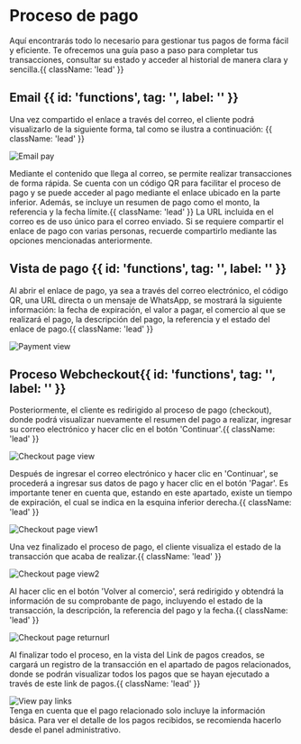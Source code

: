 

<HeroPattern />

# Proceso de pago

Aquí encontrarás todo lo necesario para gestionar tus pagos de forma fácil y eficiente. Te ofrecemos una guía paso a paso para completar tus transacciones, consultar su estado y acceder al historial de manera clara y sencilla.{{ className: 'lead' }}

## Email {{ id: 'functions', tag: '', label: '' }}

Una vez compartido el enlace a través del correo, el cliente podrá visualizarlo de la siguiente forma, tal como se ilustra a continuación: {{ className: 'lead' }}


<div className="w-full sm:w-4/4 lg:w-2/3 sm:ml-10 sm:mr-6 flex justify-center">
  <img
      src="/Email_pay.webp"
      alt="Email pay"
      className="w-1/3 h-auto shadow rounded-md my-0 transition-transform duration-300 ease-in-out cursor-pointer hover:scale-110 focus:scale-110"
      tabIndex={0} 
  />
</div>


Mediante el contenido que llega al correo, se permite realizar transacciones de forma rápida. Se cuenta con un código QR para facilitar el proceso de pago y se puede acceder al pago mediante el enlace ubicado en la parte inferior. Además, se incluye un resumen de pago como el monto, la referencia y la fecha límite.{{ className: 'lead' }}
<Note>
    La URL incluida en el correo es de uso único para el correo enviado. Si se requiere compartir el enlace de pago con varias personas, recuerde compartirlo mediante las opciones mencionadas anteriormente.
</Note>

## Vista de pago {{ id: 'functions', tag: '', label: '' }}

Al abrir el enlace de pago, ya sea a través del correo electrónico, el código QR, una URL directa o un mensaje de WhatsApp, se mostrará la siguiente información: la fecha de expiración, el valor a pagar, el comercio al que se realizará el pago, la descripción del pago, la referencia y el estado del enlace de pago.{{ className: 'lead' }}
<div className="flex justify-center">
  <div className="w-full sm:w-4/4 lg:w-2/3 sm:ml-10 sm:mr-6">
    <img
      src="/Payment_view.webp"
      alt="Payment view"
      className="w-full h-auto shadow rounded-md my-0 transition-transform duration-300 ease-in-out cursor-pointer hover:scale-110 focus:scale-110" 
      tabIndex={0} 
    />
  </div>
</div>

## Proceso Webcheckout{{ id: 'functions', tag: '', label: '' }}
Posteriormente, el cliente es redirigido al proceso de pago (checkout), donde podrá visualizar nuevamente el resumen del pago a realizar, ingresar su correo electrónico y hacer clic en el botón 'Continuar'.{{ className: 'lead' }}
<div className="flex justify-center">
  <div className="w-full sm:w-4/4 lg:w-2/3 sm:ml-10 sm:mr-6">
    <img
      src="/Checkout_page_view.webp"
      alt="Checkout page view"
      className="w-full h-auto shadow rounded-md my-0 transition-transform duration-300 ease-in-out cursor-pointer hover:scale-110 focus:scale-110" 
      tabIndex={0} 
    />
  </div>
</div>

Después de ingresar el correo electrónico y hacer clic en 'Continuar', se procederá a ingresar sus datos de pago y hacer clic en el botón 'Pagar'. Es importante tener en cuenta que, estando en este apartado, existe un tiempo de expiración, el cual se indica en la esquina inferior derecha.{{ className: 'lead' }}
<div className="flex justify-center">
  <div className="w-full sm:w-4/4 lg:w-2/3 sm:ml-10 sm:mr-6">
    <img
      src="/Checkout_page_view1.webp"
      alt="Checkout page view1"
      className="w-full h-auto shadow rounded-md my-0 transition-transform duration-300 ease-in-out cursor-pointer hover:scale-110 focus:scale-110" 
      tabIndex={0} 
    />
  </div>
</div>

Una vez finalizado el proceso de pago, el cliente visualiza el estado de la transacción que acaba de realizar.{{ className: 'lead' }}
<div className="flex justify-center">
  <div className="w-full sm:w-4/4 lg:w-2/3 sm:ml-10 sm:mr-6">
    <img
      src="/Checkout_page_view2.webp"
      alt="Checkout page view2"
      className="w-full h-auto shadow rounded-md my-0 transition-transform duration-300 ease-in-out cursor-pointer hover:scale-110 focus:scale-110" 
      tabIndex={0} 
    />
  </div>
</div>

Al hacer clic en el botón 'Volver al comercio', será redirigido y obtendrá la información de su comprobante de pago, incluyendo el estado de la transacción, la descripción, la referencia del pago y la fecha.{{ className: 'lead' }}
<div className="flex justify-center">
  <div className="w-full sm:w-4/4 lg:w-2/3 sm:ml-10 sm:mr-6">
    <img
      src="/Checkout_page_returnurl.webp"
      alt="Checkout page returnurl"
      className="w-full h-auto shadow rounded-md my-0 transition-transform duration-300 ease-in-out cursor-pointer hover:scale-110 focus:scale-110" 
      tabIndex={0} 
    />
  </div>
</div>

Al finalizar todo el proceso, en la vista del Link de pagos creados, se cargará un registro de la transacción en el apartado de pagos relacionados, donde se podrán visualizar todos los pagos que se hayan ejecutado a través de este link de pagos.{{ className: 'lead' }}
<div className="flex justify-center">
  <div className="w-full sm:w-4/4 lg:w-2/3 sm:ml-10 sm:mr-6">
    <img
      src="/View_pay_links.webp"
      alt="View pay links"
      className="w-full h-auto shadow rounded-md my-0 transition-transform duration-300 ease-in-out cursor-pointer hover:scale-110 focus:scale-110" 
      tabIndex={0} 
    />
  </div>
</div>
<Note>
    Tenga en cuenta que el pago relacionado solo incluye la información básica. Para ver el detalle de los pagos recibidos, se recomienda hacerlo desde el panel administrativo.
</Note>
